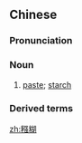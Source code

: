 ==Chinese==
{{zh-forms|alt=漿糊}}

===Pronunciation===
{{zh-pron
|m=jiànghu
|cat=n
}}

===Noun===
{{zh-noun}}

# [[paste]]; [[starch]]

===Derived terms===
{{zh-der|茄泥糨糊}}

{{zh-cat|Foods}}

[[zh:糨糊]]